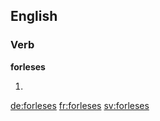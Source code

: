 ==English==

===Verb===
'''forleses'''

# {{third-person singular of|forlese}}

[[de:forleses]]
[[fr:forleses]]
[[sv:forleses]]